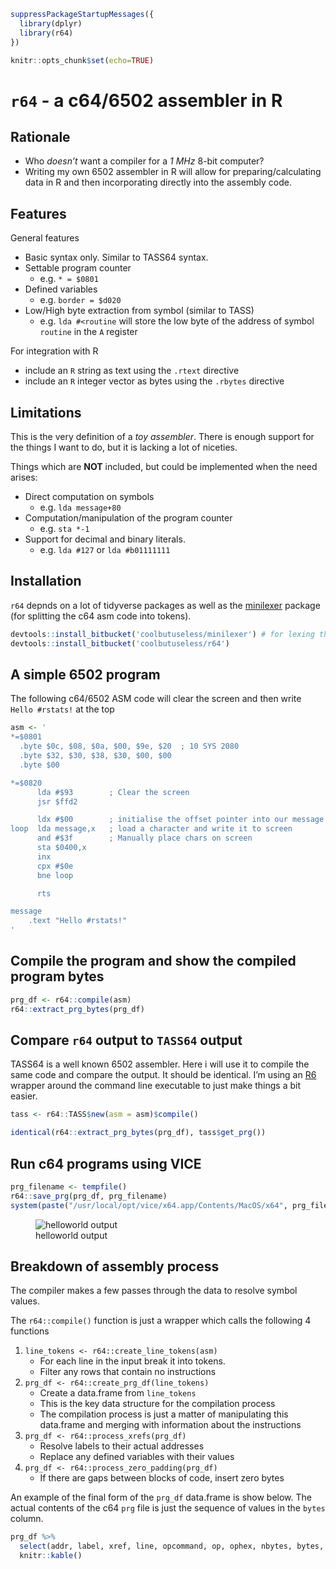 

```{r setup, include = FALSE}
suppressPackageStartupMessages({
  library(dplyr)
  library(r64)  
})

knitr::opts_chunk$set(echo=TRUE)
```




`r64` - a c64/6502 assembler in R
==============================================================================


Rationale
------------------------------------------------------------------------------

* Who *doesn't* want a compiler for a *1 MHz* 8-bit computer?
* Writing my own 6502 assembler in R will allow for preparing/calculating 
  data in R and then incorporating directly into the assembly code.


Features
------------------------------------------------------------------------------

General features

* Basic syntax only. Similar to TASS64 syntax.
* Settable program counter
    * e.g. `* = $0801`
* Defined variables
    * e.g. `border = $d020`
* Low/High byte extraction from symbol (similar to TASS)
    * e.g. `lda #<routine` will store the low byte of the address of symbol `routine` in the `A` register

For integration with R

* include an `R` string as text using the `.rtext` directive
* include an `R` integer vector as bytes using the `.rbytes` directive

Limitations
------------------------------------------------------------------------------

This is the very definition of a *toy assembler*.  There is enough support for
the things I want to do, but it is lacking a lot of niceties.

Things which are **NOT** included, but could be implemented when the need arises:

* Direct computation on symbols
    * e.g. `lda message+80`
* Computation/manipulation of the program counter 
    * e.g. `sta *-1`
* Support for decimal and binary literals.
    * e.g. `lda #127` or `lda #b01111111`


Installation
------------------------------------------------------------------------------

`r64` depnds on a lot of tidyverse packages as well as the [minilexer](https://bitbucket.org/coolbutuseless/minilexer)
package (for splitting the c64 asm code into tokens).

```{r eval=FALSE}
devtools::install_bitbucket('coolbutuseless/minilexer') # for lexing the 6502 assembly into tokens
devtools::install_bitbucket('coolbutuseless/r64')
```




A simple 6502 program 
------------------------------------------------------------------------------

The following c64/6502 ASM code will clear the screen and then 
write `Hello #rstats!` at the top

```{r}
asm <- '
*=$0801
  .byte $0c, $08, $0a, $00, $9e, $20  ; 10 SYS 2080
  .byte $32, $30, $38, $30, $00, $00
  .byte $00

*=$0820
      lda #$93        ; Clear the screen
      jsr $ffd2

      ldx #$00        ; initialise the offset pointer into our message
loop  lda message,x   ; load a character and write it to screen 
      and #$3f        ; Manually place chars on screen
      sta $0400,x
      inx
      cpx #$0e
      bne loop

      rts

message
    .text "Hello #rstats!"
'
```


Compile the program and show the compiled program bytes
------------------------------------------------------------------------------

```{r}
prg_df <- r64::compile(asm)
r64::extract_prg_bytes(prg_df)
```


Compare `r64` output to `TASS64` output
------------------------------------------------------------------------------

TASS64 is a well known 6502 assembler.  Here i will use it to compile the same code and 
compare the output. It should be identical. I'm using an [R6](https://cran.r-project.org/package=R6)
wrapper around the command line executable to just make things a bit easier.

```{r}
tass <- r64::TASS$new(asm = asm)$compile()

identical(r64::extract_prg_bytes(prg_df), tass$get_prg())
```


Run c64 programs using VICE
------------------------------------------------------------------------------

```{r eval=FALSE}
prg_filename <- tempfile()
r64::save_prg(prg_df, prg_filename)
system(paste("/usr/local/opt/vice/x64.app/Contents/MacOS/x64", prg_filename), wait=FALSE)
```

![helloworld output](img/hello.gif)


Breakdown of assembly process
------------------------------------------------------------------------------

The compiler makes a few passes through the data to resolve symbol values.

The `r64::compile()` function is just a wrapper which calls the following 4 functions

1. `line_tokens <- r64::create_line_tokens(asm)`
    * For each line in the input break it into tokens.
    * Filter any rows that contain no instructions
2. `prg_df <- r64::create_prg_df(line_tokens)`
    * Create a data.frame from `line_tokens`
    * This is the key data structure for the compilation process
    * The compilation process is just a matter of manipulating this data.frame and merging with information about the instructions
3. `prg_df <- r64::process_xrefs(prg_df)`
    * Resolve labels to their actual addresses
    * Replace any defined variables with their values
4. `prg_df <- r64::process_zero_padding(prg_df)`
    * If there are gaps between blocks of code, insert zero bytes

An example of the final form of the `prg_df` data.frame is show below.  The actual contents of the c64 `prg` file
is just the sequence of values in the `bytes` column. 

```{r}
prg_df %>%
  select(addr, label, xref, line, opcommand, op, ophex, nbytes, bytes, hexbytes) %>%
  knitr::kable()
```


















